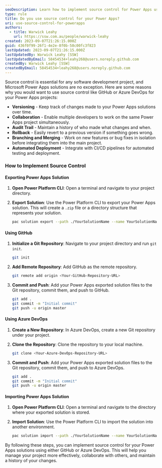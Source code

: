 ```yaml
---
seoDescription: Learn how to implement source control for Power Apps using GitHub or Azure DevOps to manage versioning, collaboration, and automated deployment effectively
type: rule
title: Do you use source control for your Power Apps?
uri: use-source-control-for-powerapps
authors:
  - title: Warwick Leahy
    url: https://ssw.com.au/people/warwick-leahy
created: 2023-09-07T21:26:15.000Z
guid: 436f0f99-26f1-4e2e-8f0b-58c00fc3f823
lastUpdated: 2023-09-07T21:26:15.000Z
lastUpdatedBy: Warwick Leahy [SSW]
lastUpdatedByEmail: 58454534+leahy268@users.noreply.github.com
createdBy: Warwick Leahy [SSW]
createdByEmail: 58454534+leahy268@users.noreply.github.com
---
```


Source control is essential for any software development project, and Microsoft Power Apps solutions are no exception. Here are some reasons why you would want to use source control like GitHub or Azure DevOps for your Power Apps projects:

* **Versioning** - Keep track of changes made to your Power Apps solutions over time.
* **Collaboration** - Enable multiple developers to work on the same Power Apps project simultaneously.
* **Audit Trail** - Maintain a history of who made what changes and when.
* **Rollback** - Easily revert to a previous version if something goes wrong.
* **Branching and Merging** - Work on new features or bug fixes in isolation before integrating them into the main project.
* **Automated Deployment** - Integrate with CI/CD pipelines for automated testing and deployment.
### How to Implement Source Control

#### Exporting Power Apps Solution

1. **Open Power Platform CLI**: Open a terminal and navigate to your project directory.

2. **Export Solution**: Use the Power Platform CLI to export your Power Apps solution. This will create a `.zip` file or a directory structure that represents your solution.

    ```bash
    pac solution export --path ./YourSolutionName --name YourSolutionName
    ```

#### Using GitHub

1. **Initialize a Git Repository**: Navigate to your project directory and run `git init`.

    ```bash
    git init
    ```

2. **Add Remote Repository**: Add GitHub as the remote repository.

    ```bash
    git remote add origin <Your-GitHub-Repository-URL>
    ```

3. **Commit and Push**: Add your Power Apps exported solution files to the Git repository, commit them, and push to GitHub.

    ```bash
    git add .
    git commit -m "Initial commit"
    git push -u origin master
    ```

#### Using Azure DevOps

1. **Create a New Repository**: In Azure DevOps, create a new Git repository under your project.

2. **Clone the Repository**: Clone the repository to your local machine.

    ```bash
    git clone <Your-Azure-DevOps-Repository-URL>
    ```

3. **Commit and Push**: Add your Power Apps exported solution files to the Git repository, commit them, and push to Azure DevOps.

    ```bash
    git add .
    git commit -m "Initial commit"
    git push -u origin master
    ```

#### Importing Power Apps Solution

1. **Open Power Platform CLI**: Open a terminal and navigate to the directory where your exported solution is stored.

2. **Import Solution**: Use the Power Platform CLI to import the solution into another environment.

    ```bash
    pac solution import --path ./YourSolutionName --name YourSolutionName
    ```

By following these steps, you can implement source control for your Power Apps solutions using either GitHub or Azure DevOps. This will help you manage your project more effectively, collaborate with others, and maintain a history of your changes.
